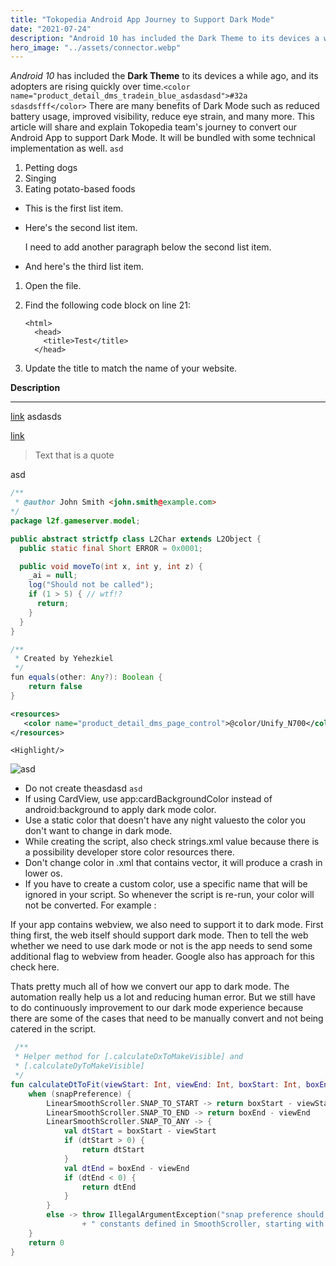 ```yaml
---
title: "Tokopedia Android App Journey to Support Dark Mode"
date: "2021-07-24"
description: "Android 10 has included the Dark Theme to its devices a while ago, and its adopters are rising quickly over time."
hero_image: "../assets/connector.webp"
---
```



_Android 10_ has included the **Dark Theme** to its devices a while ago, and its adopters are rising quickly over time.`<color name="product_detail_dms_tradein_blue_asdasdasd">#32a sdasdsfff</color>`
There are many benefits of Dark Mode such as reduced battery usage, improved visibility, reduce eye strain, and many more.
This article will share and explain Tokopedia team's journey to convert our Android App to support Dark Mode. It will be bundled with some technical implementation as well. `asd`

1. Petting dogs
2. Singing
3. Eating potato-based foods

- This is the first list item.
- Here's the second list item.

  I need to add another paragraph below the second list item.

- And here's the third list item.

1.  Open the file.
2.  Find the following code block on line 21:

        <html>
          <head>
            <title>Test</title>
          </head>

3.  Update the title to match the name of your website.

**Description**

---

[link](https://www.example.com/my%20great%20page) asdasds

<a href="https://www.example.com/my great page">link</a>

> Text that is a quote

<Inline>asd</Inline>

```java
/**
 * @author John Smith <john.smith@example.com>
*/
package l2f.gameserver.model;

public abstract strictfp class L2Char extends L2Object {
  public static final Short ERROR = 0x0001;

  public void moveTo(int x, int y, int z) {
    _ai = null;
    log("Should not be called");
    if (1 > 5) { // wtf!?
      return;
    }
  }
}
```

```java
/**
 * Created by Yehezkiel
 */
fun equals(other: Any?): Boolean {
    return false
}
```

```xml
<resources>
   <color name="product_detail_dms_page_control">@color/Unify_N700</color>
</resources>
```

`<Highlight/>`

![asd](../assets/connector.webp)

- Do not create theasdasd `asd`
- If using CardView, use app:cardBackgroundColor instead of android:background to apply dark mode color.
- Use a static color that doesn't have any night valuesto the color you don't want to change in dark mode.
- While creating the script, also check strings.xml value because there is a possibility developer store color resources there.
- Don't change color in .xml that contains vector, it will produce a crash in lower os.
- If you have to create a custom color, use a specific name that will be ignored in your script. So whenever the script is re-run, your color will not be converted. For example :

If your app contains webview, we also need to support it to dark mode. First thing first, the web itself should support dark mode. Then to tell the web whether we need to use dark mode or not is the app needs to send some additional flag to webview from header. Google also has approach for this check here.

Thats pretty much all of how we convert our app to dark mode. The automation really help us a lot and reducing human error. But we still have to do continuously improvement to our dark mode experience because there are some of the cases that need to be manually convert and not being catered in the script.

```kt highlights=5 file=ProductDetail.kt
 /**
 * Helper method for [.calculateDxToMakeVisible] and
 * [.calculateDyToMakeVisible]
 */
fun calculateDtToFit(viewStart: Int, viewEnd: Int, boxStart: Int, boxEnd: Int, snapPreference: Int): Int {
    when (snapPreference) {
        LinearSmoothScroller.SNAP_TO_START -> return boxStart - viewStart
        LinearSmoothScroller.SNAP_TO_END -> return boxEnd - viewEnd
        LinearSmoothScroller.SNAP_TO_ANY -> {
            val dtStart = boxStart - viewStart
            if (dtStart > 0) {
                return dtStart
            }
            val dtEnd = boxEnd - viewEnd
            if (dtEnd < 0) {
                return dtEnd
            }
        }
        else -> throw IllegalArgumentException("snap preference should be one of the"
                + " constants defined in SmoothScroller, starting with SNAP_")
    }
    return 0
}
```
